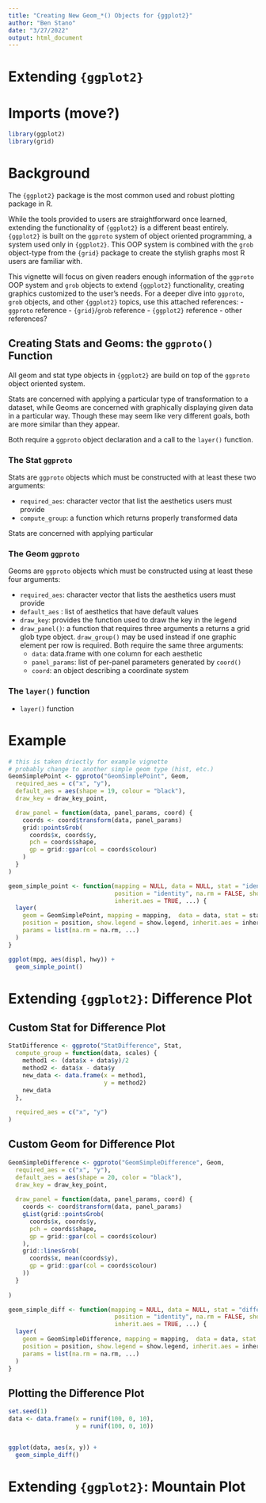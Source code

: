 ```yaml
---
title: "Creating New Geom_*() Objects for {ggplot2}"
author: "Ben Stano"
date: "3/27/2022"
output: html_document
---
```


# Extending `{ggplot2}`

# Imports (move?)

```r
library(ggplot2)
library(grid)
```

# Background

The `{ggplot2}` package is the most common used and robust plotting package in R.

While the tools provided to users are straightforward once learned, extending the functionality of `{ggplot2}` is a different beast entirely. `{ggplot2}` is built on the `ggproto` system of object oriented programming, a system used only in `{ggplot2}`. This OOP system is combined with the `grob` object-type from the `{grid}` package to create the stylish graphs most R users are familiar with.

This vignette will focus on given readers enough information of the `ggproto` OOP system and `grob` objects to extend `{ggplot2}` functionality, creating graphics customized to the user's needs. For a deeper dive into `ggproto`, `grob` objects, and other `{ggplot2}` topics, use this attached references:
 - `ggproto` reference
 - `{grid}`/`grob` reference
 - `{ggplot2}` reference
 - other references?

## Creating Stats and Geoms: the `ggproto()` Function

All geom and stat type objects in `{ggplot2}` are build on top of the `ggproto` object oriented system.

Stats are concerned with applying a particular type of transformation to a dataset, while Geoms are concerned with graphically displaying given data in a particular way. Though these may seem like very different goals, both are more similar than they appear.

Both require a `ggproto` object declaration and a call to the `layer()` function.

### The Stat `ggproto`

Stats are `ggproto` objects which must be constructed with at least these two arguments:

 - `required_aes`: character vector that list the aesthetics users must provide
 - `compute_group`: a function which returns properly transformed data
 
Stats are concerned with applying particular

### The Geom `ggproto`

Geoms are `ggproto` objects which must be constructed using at least these four arguments:

 - `required_aes`: character vector that lists the aesthetics users must provide
 - `default_aes` : list of aesthetics that have default values
 - `draw_key`: provides the function used to draw the key in the legend
 - `draw_panel()`: a function that requires three arguments a returns a grid glob type object. `draw_group()` may be used instead if one graphic element per row is required. Both require the same three arguments:
   - `data`: data.frame with one column for each aesthetic
   - `panel_params`: list of per-panel parameters generated by `coord()`
   - `coord`: an object describing a coordinate system

### The `layer()` function

 - `layer()` function

# Example

```r
# this is taken driectly for example vignette
# probably change to another simple geom type (hist, etc.)
GeomSimplePoint <- ggproto("GeomSimplePoint", Geom,
  required_aes = c("x", "y"),
  default_aes = aes(shape = 19, colour = "black"),
  draw_key = draw_key_point,

  draw_panel = function(data, panel_params, coord) {
    coords <- coord$transform(data, panel_params)
    grid::pointsGrob(
      coords$x, coords$y,
      pch = coords$shape,
      gp = grid::gpar(col = coords$colour)
    )
  }
)

geom_simple_point <- function(mapping = NULL, data = NULL, stat = "identity",
                              position = "identity", na.rm = FALSE, show.legend = NA, 
                              inherit.aes = TRUE, ...) {
  layer(
    geom = GeomSimplePoint, mapping = mapping,  data = data, stat = stat, 
    position = position, show.legend = show.legend, inherit.aes = inherit.aes,
    params = list(na.rm = na.rm, ...)
  )
}

ggplot(mpg, aes(displ, hwy)) + 
  geom_simple_point()
```

# Extending `{ggplot2}`: Difference Plot

## Custom Stat for Difference Plot

```r
StatDifference <- ggproto("StatDifference", Stat,
  compute_group = function(data, scales) {
    method1 <- (data$x + data$y)/2
    method2 <- data$x - data$y
    new_data <- data.frame(x = method1,
                           y = method2)
    new_data
  },
  
  required_aes = c("x", "y")
)
```

## Custom Geom for Difference Plot

```r
GeomSimpleDifference <- ggproto("GeomSimpleDifference", Geom,
  required_aes = c("x", "y"),
  default_aes = aes(shape = 20, color = "black"),
  draw_key = draw_key_point,
  
  draw_panel = function(data, panel_params, coord) {
    coords <- coord$transform(data, panel_params)
    gList(grid::pointsGrob(
      coords$x, coords$y,
      pch = coords$shape,
      gp = grid::gpar(col = coords$colour)
    ),
    grid::linesGrob(
      coords$x, mean(coords$y),
      gp = grid::gpar(col = coords$colour)
    ))
  }
  
)

geom_simple_diff <- function(mapping = NULL, data = NULL, stat = "difference",
                              position = "identity", na.rm = FALSE, show.legend = NA, 
                              inherit.aes = TRUE, ...) {
  layer(
    geom = GeomSimpleDifference, mapping = mapping,  data = data, stat = stat, 
    position = position, show.legend = show.legend, inherit.aes = inherit.aes,
    params = list(na.rm = na.rm, ...)
  )
}
```

## Plotting the Difference Plot

```r
set.seed(1)
data <- data.frame(x = runif(100, 0, 10),
                   y = runif(100, 0, 10))


ggplot(data, aes(x, y)) +
  geom_simple_diff()
```

# Extending `{ggplot2}`: Mountain Plot

```r

```















